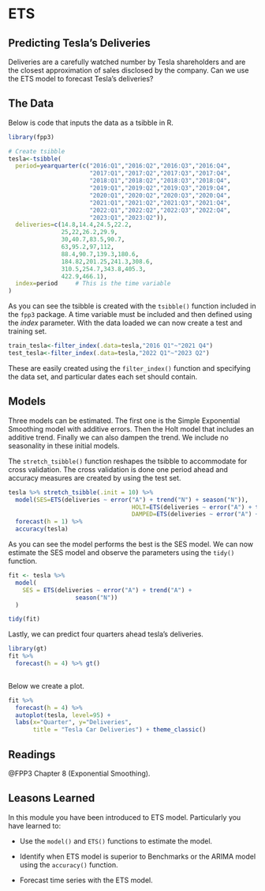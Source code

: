 # ETS

## Predicting Tesla's Deliveries

Deliveries are a carefully watched number by Tesla shareholders and are the closest approximation of sales disclosed by the company. Can we use the ETS model to forecast Tesla's deliveries?

## The Data

Below is code that inputs the data as a tsibble in R.

```r
library(fpp3)

# Create tsibble
tesla<-tsibble(
  period=yearquarter(c("2016:Q1","2016:Q2","2016:Q3","2016:Q4",
                       "2017:Q1","2017:Q2","2017:Q3","2017:Q4",
                       "2018:Q1","2018:Q2","2018:Q3","2018:Q4",
                       "2019:Q1","2019:Q2","2019:Q3","2019:Q4",
                       "2020:Q1","2020:Q2","2020:Q3","2020:Q4",
                       "2021:Q1","2021:Q2","2021:Q3","2021:Q4",
                       "2022:Q1","2022:Q2","2022:Q3","2022:Q4",
                       "2023:Q1","2023:Q2")),
  deliveries=c(14.8,14.4,24.5,22.2,
               25,22,26.2,29.9,
               30,40.7,83.5,90.7,
               63,95.2,97,112,
               88.4,90.7,139.3,180.6,
               184.82,201.25,241.3,308.6,
               310.5,254.7,343.8,405.3,
               422.9,466.1),
  index=period     # This is the time variable
)
```

As you can see the tsibble is created with the `tsibble()` function included in the `fpp3` package. A time variable must be included and then defined using the *index* parameter. With the data loaded we can now create a test and training set.

```r
train_tesla<-filter_index(.data=tesla,"2016 Q1"~"2021 Q4")
test_tesla<-filter_index(.data=tesla,"2022 Q1"~"2023 Q2")
```

These are easily created using the `filter_index()` function and specifying the data set, and particular dates each set should contain.

## Models

Three models can be estimated. The first one is the Simple Exponential Smoothing model with additive errors. Then the Holt model that includes an additive trend. Finally we can also dampen the trend. We include no seasonality in these initial models.

The `stretch_tsibble()` function reshapes the tsibble to accommodate for cross validation. The cross validation is done one period ahead and accuracy measures are created by using the test set.

```r
tesla %>% stretch_tsibble(.init = 10) %>%
  model(SES=ETS(deliveries ~ error("A") + trend("N") + season("N")),
                                   HOLT=ETS(deliveries ~ error("A") + trend("A") + season("N")),
                                   DAMPED=ETS(deliveries ~ error("A") + trend("Ad") + season("N")))%>%
  forecast(h = 1) %>%
  accuracy(tesla)
```

As you can see the model performs the best is the SES model. We can now estimate the SES model and observe the parameters using the `tidy()` function.
```r
fit <- tesla %>%
  model(
    SES = ETS(deliveries ~ error("A") + trend("A") +
                   season("N"))
  )

tidy(fit)
```
Lastly, we can predict four quarters ahead tesla's deliveries. 
```r
library(gt)
fit %>%
  forecast(h = 4) %>% gt()
  
```

Below we create a plot.
```r
fit %>%
  forecast(h = 4) %>%
  autoplot(tesla, level=95) +
  labs(x="Quarter", y="Deliveries",
       title = "Tesla Car Deliveries") + theme_classic()
```
## Readings

@FPP3 Chapter 8 (Exponential Smoothing).

## Leasons Learned

In this module you have been introduced to ETS model. Particularly you have learned to:

-   Use the `model()` and `ETS()` functions to estimate the model.

-   Identify when ETS model is superior to Benchmarks or the ARIMA model using the `accuracy()` function.

-   Forecast time series with the ETS model.
